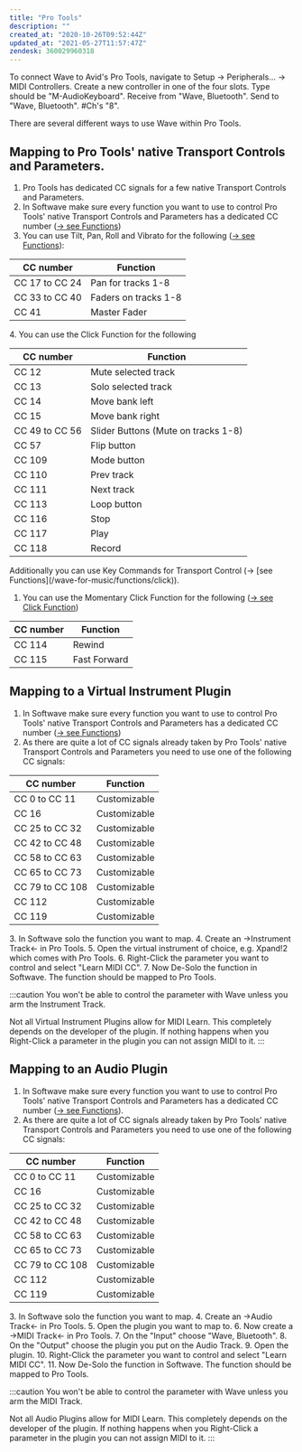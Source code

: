 ```yaml
---
title: "Pro Tools"
description: ""
created_at: "2020-10-26T09:52:44Z"
updated_at: "2021-05-27T11:57:47Z"
zendesk: 360029960318
---
```



<YouTube id="XUHvyeu0hKE" />

To connect Wave to Avid's Pro Tools, navigate to Setup → Peripherals... → MIDI Controllers. Create a new controller in one of the four slots. Type should be "M-AudioKeyboard". Receive from "Wave, Bluetooth". Send to "Wave, Bluetooth". #Ch's "8".

There are several different ways to use Wave within Pro Tools.

## Mapping to Pro Tools' native Transport Controls and Parameters.

1. Pro Tools has dedicated CC signals for a few native Transport Controls and Parameters.
2. In Softwave make sure every function you want to use to control Pro Tools' native Transport Controls and Parameters has a dedicated CC number ([→ see Functions](/wave-for-music/functions/tilt-pan-roll/))
3. You can use Tilt, Pan, Roll and Vibrato for the following ([→ see Functions](/wave-for-music/functions/tilt-pan-roll/)):

<table class="table">
  <thead>
    <tr>
      <th>CC number</th>
      <th>Function</th>
    </tr>
  </thead>
  <tbody>
    <tr>
      <td>CC 17 to CC 24</td>
      <td>Pan for tracks 1-8</td>
    </tr>
    <tr>
      <td>CC 33 to CC 40</td>
      <td>Faders on tracks 1-8</td>
    </tr>
    <tr>
      <td>CC 41</td>
      <td>Master Fader</td>
    </tr>
  </tbody>
</table>
4. You can use the Click Function for the following

<table class="table">
  <thead>
    <tr>
      <th>CC number</th>
      <th>Function</th>
    </tr>
  </thead>
  <tbody>
    <tr>
      <td>CC 12</td>
      <td>Mute selected track</td>
    </tr>
    <tr>
      <td>CC 13</td>
      <td>Solo selected track</td>
    </tr>
    <tr>
      <td>CC 14</td>
      <td>Move bank left</td>
    </tr>
    <tr>
      <td>CC 15</td>
      <td>Move bank right</td>
    </tr>
    <tr>
      <td>CC 49 to CC 56</td>
      <td>Slider Buttons (Mute on tracks 1-8)</td>
    </tr>
    <tr>
      <td>CC 57</td>
      <td>Flip button</td>
    </tr>
    <tr>
      <td>CC 109</td>
      <td>Mode button</td>
    </tr>
    <tr>
      <td>CC 110</td>
      <td>Prev track</td>
    </tr>
    <tr>
      <td>CC 111</td>
      <td>Next track</td>
    </tr>
    <tr>
      <td>CC 113</td>
      <td>Loop button</td>
    </tr>
    <tr>
      <td>CC 116</td>
      <td>Stop</td>
    </tr>
    <tr>
      <td>CC 117</td>
      <td>Play</td>
    </tr>
    <tr>
      <td>CC 118</td>
      <td>Record</td>
    </tr>
  </tbody>
</table>
Additionally you can use Key Commands for Transport Control (→ [see
Functions](/wave-for-music/functions/click)).

1. You can use the Momentary Click Function for the following
   ([→ see Click Function](/wave-for-music/functions/click))

<table class="table">
  <thead>
    <tr>
      <th>CC number</th>
      <th>Function</th>
    </tr>
  </thead>
  <tbody>
    <tr>
      <td>CC 114</td>
      <td>Rewind</td>
    </tr>
    <tr>
      <td>CC 115</td>
      <td>Fast Forward</td>
    </tr>
  </tbody>
</table>

## Mapping to a Virtual Instrument Plugin

1. In Softwave make sure every function you want to use to control Pro Tools' native Transport Controls and Parameters has a dedicated CC number
   ([→ see Functions](/wave-for-music/functions/tilt-pan-roll/))
2. As there are quite a lot of CC signals already taken by Pro Tools' native Transport Controls and Parameters you need to use one of the following CC signals:

<table class="table">
  <thead>
    <tr>
      <th>CC number</th>
      <th>Function</th>
    </tr>
  </thead>
  <tbody>
    <tr>
      <td>CC 0 to CC 11</td>
      <td>Customizable</td>
    </tr>
    <tr>
      <td>CC 16</td>
      <td>Customizable</td>
    </tr>
    <tr>
      <td>CC 25 to CC 32</td>
      <td>Customizable</td>
    </tr>
    <tr>
      <td>CC 42 to CC 48</td>
      <td>Customizable</td>
    </tr>
    <tr>
      <td>CC 58 to CC 63</td>
      <td>Customizable</td>
    </tr>
    <tr>
      <td>CC 65 to CC 73</td>
      <td>Customizable</td>
    </tr>
    <tr>
      <td>CC 79 to CC 108</td>
      <td>Customizable</td>
    </tr>
    <tr>
      <td>CC 112</td>
      <td>Customizable</td>
    </tr>
    <tr>
      <td>CC 119</td>
      <td>Customizable</td>
    </tr>
  </tbody>
</table>
3. In Softwave solo the function you want to map. 4. Create an →Instrument
Track← in Pro Tools. 5. Open the virtual instrument of choice, e.g. Xpand!2
which comes with Pro Tools. 6. Right-Click the parameter you want to control and
select "Learn MIDI CC". 7. Now De-Solo the function in Softwave. The function
should be mapped to Pro Tools.

:::caution
You won't be able to control the parameter with Wave unless you arm the Instrument Track.

Not all Virtual Instrument Plugins allow for MIDI Learn. This completely depends on the developer of the plugin. If nothing happens when you Right-Click a parameter in the plugin you can not assign MIDI to it.
:::

## Mapping to an Audio Plugin

1. In Softwave make sure every function you want to use to control Pro Tools' native Transport Controls and Parameters has a dedicated CC number ([→ see Functions](/wave-for-music/functions/tilt-pan-roll/)).
2. As there are quite a lot of CC signals already taken by Pro Tools' native Transport Controls and Parameters you need to use one of the following CC signals:

<table class="table">
  <thead>
    <tr>
      <th>CC number</th>
      <th>Function</th>
    </tr>
  </thead>
  <tbody>
    <tr>
      <td>CC 0 to CC 11</td>
      <td>Customizable</td>
    </tr>
    <tr>
      <td>CC 16</td>
      <td>Customizable</td>
    </tr>
    <tr>
      <td>CC 25 to CC 32</td>
      <td>Customizable</td>
    </tr>
    <tr>
      <td>CC 42 to CC 48</td>
      <td>Customizable</td>
    </tr>
    <tr>
      <td>CC 58 to CC 63</td>
      <td>Customizable</td>
    </tr>
    <tr>
      <td>CC 65 to CC 73</td>
      <td>Customizable</td>
    </tr>
    <tr>
      <td>CC 79 to CC 108</td>
      <td>Customizable</td>
    </tr>
    <tr>
      <td>CC 112</td>
      <td>Customizable</td>
    </tr>
    <tr>
      <td>CC 119</td>
      <td>Customizable</td>
    </tr>
  </tbody>
</table>
3. In Softwave solo the function you want to map. 4. Create an →Audio Track← in
Pro Tools. 5. Open the plugin you want to map to. 6. Now create a →MIDI Track←
in Pro Tools. 7. On the "Input" choose "Wave, Bluetooth". 8. On the "Output"
choose the plugin you put on the Audio Track. 9. Open the plugin. 10.
Right-Click the parameter you want to control and select "Learn MIDI CC". 11.
Now De-Solo the function in Softwave. The function should be mapped to Pro
Tools.

:::caution
You won't be able to control the parameter with Wave unless you arm the MIDI Track.

Not all Audio Plugins allow for MIDI Learn. This completely depends on the developer of the plugin. If nothing happens when you Right-Click a parameter in the plugin you can not assign MIDI to it.
:::
